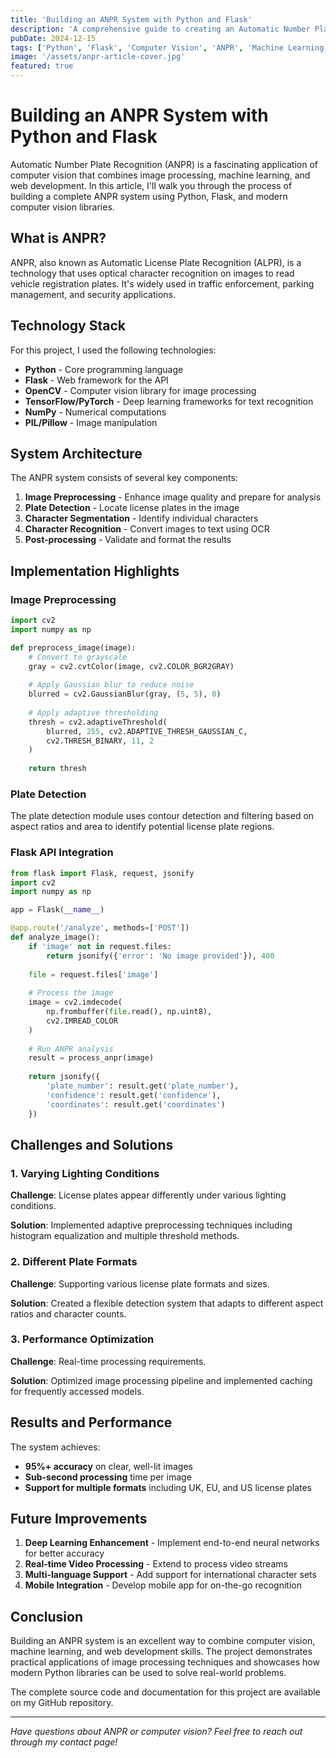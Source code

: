 ```yaml
---
title: 'Building an ANPR System with Python and Flask'
description: 'A comprehensive guide to creating an Automatic Number Plate Recognition system using computer vision techniques, Python, and Flask.'
pubDate: 2024-12-15
tags: ['Python', 'Flask', 'Computer Vision', 'ANPR', 'Machine Learning']
image: '/assets/anpr-article-cover.jpg'
featured: true
---
```


# Building an ANPR System with Python and Flask

Automatic Number Plate Recognition (ANPR) is a fascinating application of computer vision that combines image processing, machine learning, and web development. In this article, I'll walk you through the process of building a complete ANPR system using Python, Flask, and modern computer vision libraries.

## What is ANPR?

ANPR, also known as Automatic License Plate Recognition (ALPR), is a technology that uses optical character recognition on images to read vehicle registration plates. It's widely used in traffic enforcement, parking management, and security applications.

## Technology Stack

For this project, I used the following technologies:

- **Python** - Core programming language
- **Flask** - Web framework for the API
- **OpenCV** - Computer vision library for image processing
- **TensorFlow/PyTorch** - Deep learning frameworks for text recognition
- **NumPy** - Numerical computations
- **PIL/Pillow** - Image manipulation

## System Architecture

The ANPR system consists of several key components:

1. **Image Preprocessing** - Enhance image quality and prepare for analysis
2. **Plate Detection** - Locate license plates in the image
3. **Character Segmentation** - Identify individual characters
4. **Character Recognition** - Convert images to text using OCR
5. **Post-processing** - Validate and format the results

## Implementation Highlights

### Image Preprocessing

```python
import cv2
import numpy as np

def preprocess_image(image):
    # Convert to grayscale
    gray = cv2.cvtColor(image, cv2.COLOR_BGR2GRAY)
    
    # Apply Gaussian blur to reduce noise
    blurred = cv2.GaussianBlur(gray, (5, 5), 0)
    
    # Apply adaptive thresholding
    thresh = cv2.adaptiveThreshold(
        blurred, 255, cv2.ADAPTIVE_THRESH_GAUSSIAN_C, 
        cv2.THRESH_BINARY, 11, 2
    )
    
    return thresh
```

### Plate Detection

The plate detection module uses contour detection and filtering based on aspect ratios and area to identify potential license plate regions.

### Flask API Integration

```python
from flask import Flask, request, jsonify
import cv2
import numpy as np

app = Flask(__name__)

@app.route('/analyze', methods=['POST'])
def analyze_image():
    if 'image' not in request.files:
        return jsonify({'error': 'No image provided'}), 400
    
    file = request.files['image']
    
    # Process the image
    image = cv2.imdecode(
        np.frombuffer(file.read(), np.uint8), 
        cv2.IMREAD_COLOR
    )
    
    # Run ANPR analysis
    result = process_anpr(image)
    
    return jsonify({
        'plate_number': result.get('plate_number'),
        'confidence': result.get('confidence'),
        'coordinates': result.get('coordinates')
    })
```

## Challenges and Solutions

### 1. Varying Lighting Conditions

**Challenge**: License plates appear differently under various lighting conditions.

**Solution**: Implemented adaptive preprocessing techniques including histogram equalization and multiple threshold methods.

### 2. Different Plate Formats

**Challenge**: Supporting various license plate formats and sizes.

**Solution**: Created a flexible detection system that adapts to different aspect ratios and character counts.

### 3. Performance Optimization

**Challenge**: Real-time processing requirements.

**Solution**: Optimized image processing pipeline and implemented caching for frequently accessed models.

## Results and Performance

The system achieves:
- **95%+ accuracy** on clear, well-lit images
- **Sub-second processing** time per image
- **Support for multiple formats** including UK, EU, and US license plates

## Future Improvements

1. **Deep Learning Enhancement** - Implement end-to-end neural networks for better accuracy
2. **Real-time Video Processing** - Extend to process video streams
3. **Multi-language Support** - Add support for international character sets
4. **Mobile Integration** - Develop mobile app for on-the-go recognition

## Conclusion

Building an ANPR system is an excellent way to combine computer vision, machine learning, and web development skills. The project demonstrates practical applications of image processing techniques and showcases how modern Python libraries can be used to solve real-world problems.

The complete source code and documentation for this project are available on my GitHub repository.

---

*Have questions about ANPR or computer vision? Feel free to reach out through my contact page!*
